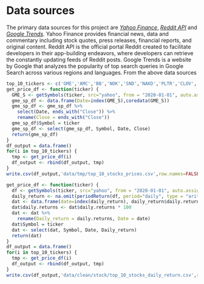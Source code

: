 # Data sources

The primary data sources for this project are [*Yahoo Finance*](https://finance.yahoo.com/), [*Reddit API*](https://www.reddit.com/dev/api/) and [*Google Trends*](https://trends.google.com/trends/?geo=US). Yahoo Finance provides financial news, data and commentary including stock quotes, press releases, financial reports, and original content. Reddit API is the official portal Reddit created to facilitate developers in their app-building endeavors, where developers can retrieve the constantly updating feeds of Reddit posts. Google Trends is a website by Google that analyzes the popularity of top search queries in Google Search across various regions and languages. 
From the above data sources 




```r
top_10_tickers <- c('GME','AMC','BB','NOK','SND','NAKD','PLTR','CLOV','RETA','MAR','^GSPC')
get_price_df <- function(ticker) {
  GME_S <- getSymbols(ticker, src="yahoo", from = "2020-01-01", auto.assign = FALSE)
  gme_sp_df <- data.frame(Date=index(GME_S),coredata(GME_S))
  gme_sp_df <- gme_sp_df %>%
    select(Date, ends_with("Close")) %>%
    rename(Close = ends_with("Close"))
  gme_sp_df$Symbol = ticker
  gme_sp_df <- select(gme_sp_df, Symbol, Date, Close)
  return(gme_sp_df)
}
df_output = data.frame()
for(i in top_10_tickers) {
  tmp <- get_price_df(i)
  df_output <- rbind(df_output, tmp)
}
write.csv(df_output,'data/tmp/top_10_stocks_prices.csv',row.names=FALSE)
```

```r
get_price_df <- function(ticker) {
  df <- getSymbols(ticker, src="yahoo", from = "2020-01-01", auto.assign = FALSE)
  daily_return <- na.omit(periodReturn(df, period="daily", type = "arithmetic"))
  dat <- data.frame(date=index(daily_return), daily_return$daily.returns)
  dat$daily.returns <- dat$daily.returns * 100
  dat <- dat %>%
    rename(Daily_return = daily.returns, Date = date)
  dat$Symbol = ticker
  dat <- select(dat, Symbol, Date, Daily_return)
  return(dat)
}
df_output = data.frame()
for(i in top_10_tickers) {
  tmp <- get_price_df(i)
  df_output <- rbind(df_output, tmp)
}
write.csv(df_output,'data/clean/stock/top_10_stocks_daily_return.csv',row.names=FALSE)
```
